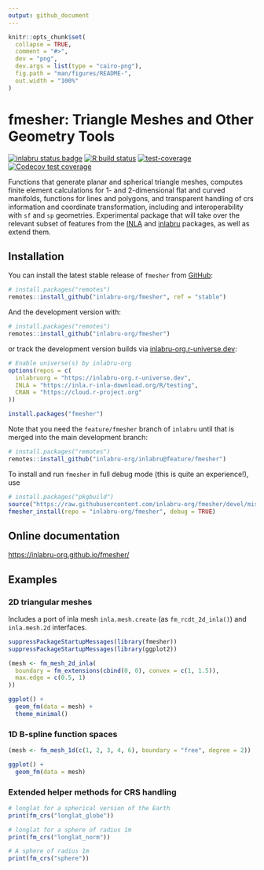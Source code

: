 ```yaml
---
output: github_document
---
```


<!-- README.md is generated from README.Rmd. Please edit that file -->

```r
knitr::opts_chunk$set(
  collapse = TRUE,
  comment = "#>",
  dev = "png",
  dev.args = list(type = "cairo-png"),
  fig.path = "man/figures/README-",
  out.width = "100%"
)
```

# fmesher: Triangle Meshes and Other Geometry Tools

<!-- badges: start -->
[![inlabru status badge](https://inlabru-org.r-universe.dev/badges/fmesher)](https://inlabru-org.r-universe.dev)
[![R build status](https://github.com/inlabru-org/fmesher/workflows/R-CMD-check/badge.svg)](https://github.com/inlabru-org/fmesher/actions)
[![test-coverage](https://github.com/inlabru-org/fmesher/workflows/test-coverage/badge.svg)](https://github.com/inlabru-org/fmesher/actions)
[![Codecov test coverage](https://codecov.io/gh/inlabru-org/fmesher/branch/devel/graph/badge.svg)](https://app.codecov.io/gh/inlabru-org/fmesher?branch=devel)
<!-- badges: end -->

Functions that generate planar and spherical triangle meshes,
computes finite element calculations for 1- and 2-dimensional flat and curved
manifolds, functions for lines and polygons, and transparent handling of
crs information and coordinate transformation, including and interoperability
with `sf` and `sp` geometries. Experimental package that will take over the
relevant subset of features from the [INLA](https://www.r-inla.org) and
[inlabru](https://inlabru-org.github.io/inlabru/) packages, as well as extend
them.
    
## Installation

You can install the latest stable release of `fmesher` from
[GitHub](https://github.com/):
``` r
# install.packages("remotes")
remotes::install_github("inlabru-org/fmesher", ref = "stable")
```

And the development version with:
``` r
# install.packages("remotes")
remotes::install_github("inlabru-org/fmesher")
```
or track the development version builds via [inlabru-org.r-universe.dev](https://inlabru-org.r-universe.dev/builds):
``` r
# Enable universe(s) by inlabru-org
options(repos = c(
  inlabruorg = "https://inlabru-org.r-universe.dev",
  INLA = "https://inla.r-inla-download.org/R/testing",
  CRAN = "https://cloud.r-project.org"
))

install.packages("fmesher")
```
Note that you need the `feature/fmesher` branch of `inlabru` until that is merged
into the main development branch:
``` r
# install.packages("remotes")
remotes::install_github("inlabru-org/inlabru@feature/fmesher")
```

To install and run `fmesher` in full debug mode (this is quite an experience!),
use
``` r
# install.packages("pkgbuild")
source("https://raw.githubusercontent.com/inlabru-org/fmesher/devel/misc/build.R")
fmesher_install(repo = "inlabru-org/fmesher", debug = TRUE)
```



## Online documentation

[https://inlabru-org.github.io/fmesher/](https://inlabru-org.github.io/fmesher/)

## Examples

### 2D triangular meshes

Includes a port of inla mesh `inla.mesh.create` (as `fm_rcdt_2d_inla()`) and
`inla.mesh.2d` interfaces.
```r
suppressPackageStartupMessages(library(fmesher))
suppressPackageStartupMessages(library(ggplot2))

(mesh <- fm_mesh_2d_inla(
  boundary = fm_extensions(cbind(0, 0), convex = c(1, 1.5)),
  max.edge = c(0.5, 1)
))

ggplot() +
  geom_fm(data = mesh) +
  theme_minimal()
```

### 1D B-spline function spaces

```r
(mesh <- fm_mesh_1d(c(1, 2, 3, 4, 6), boundary = "free", degree = 2))

ggplot() +
  geom_fm(data = mesh)
```

### Extended helper methods for CRS handling

```r
# longlat for a spherical version of the Earth
print(fm_crs("longlat_globe"))

# longlat for a sphere of radius 1m
print(fm_crs("longlat_norm"))

# A sphere of radius 1m
print(fm_crs("sphere"))
```
